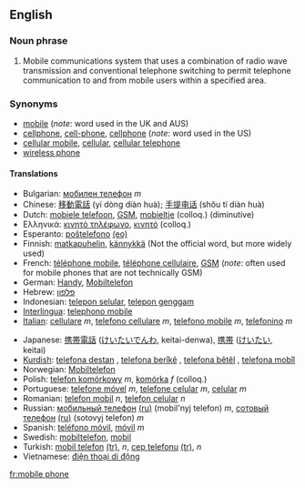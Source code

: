 ==English==

===Noun phrase===
{{en-noun|sg=[[mobile]] [[phone]]}}
#Mobile communications system that uses a combination of radio wave transmission and conventional telephone switching to permit telephone communication to and from mobile users within a specified area.

===Synonyms===
*[[mobile]] (''note'': word used in the UK and AUS)
*[[cellphone]], [[cell-phone]], [[cellphone]] (''note'': word used in the US)
*[[cellular mobile]], [[cellular]], [[cellular telephone]]
*[[wireless phone]]

====Translations====
{{top}}
*Bulgarian: [[мобилен телефон]] ''m''
*Chinese: [[移動電話]] (yí dòng diàn huà); [[手提电话]] (shŏu tí diàn huà)
*Dutch: [[mobiele telefoon]], [[GSM]], [[mobieltje]] (colloq.) (diminutive)
*Ελληνικά: [[κινητό τηλέφωνο]], [[κινητό]] (colloq.) 
*Esperanto: [[posxtelefono|poŝtelefono]] [[:eo:posxtelefono|(eo)]]
*Finnish: [[matkapuhelin]], [[kännykkä]] (Not the official word, but more widely used) 
*French: [[téléphone mobile]], [[téléphone cellulaire]], [[GSM]] (''note'': often used for mobile phones that are not technically GSM)
*German: [[Handy]], [[Mobiltelefon]]
*Hebrew: [[פלפון]]
*Indonesian: [[telepon selular]], [[telepon genggam]]
*[[Interlingua]]: [[telephono mobile]]
*[[Italian]]: [[cellulare]] ''m'', [[telefono cellulare]] ''m'', [[telefono mobile]] ''m'', [[telefonino]] ''m''
{{mid}}
*Japanese: [[携帯電話]] ([[けいたいでんわ]], keitai-denwa), [[携帯]] ([[けいたい]], keitai)
*[[Kurdish]]: [[telefona destan]] {{f}}, [[telefona berîkê]] {{f}}, [[telefona bêtêl]] {{f}}, [[telefona mobîl]] {{f}}
*Norwegian: [[Mobiltelefon]]
*Polish: [[telefon komórkowy]] ''m'', [[komórka]] ''f'' (colloq.)
*Portuguese: [[telefone móvel]] ''m'', [[telefone celular]] ''m'', [[celular]] ''m''
*Romanian: [[telefon mobil]] ''n'', [[telefon celular]] ''n'' 
*Russian: [[мобильный телефон]] [[:ru:мобильный телефон|(ru)]] (mobil'nyj telefon) ''m'', [[сотовый телефон]] [[:ru:сотовый телефон|(ru)]] (sotovyj telefon) ''m''
*Spanish: [[teléfono móvil]], [[móvil]] ''m''
*Swedish: [[mobiltelefon]], [[mobil]]
*Turkish: [[mobil telefon]] [[:tr:mobil telefon|(tr)]], ''n'', [[cep telefonu]] [[:tr:cep telefonu|(tr)]], ''n''
*Vietnamese: [[điện thoại di động]]
{{bottom}}

[[fr:mobile phone]]